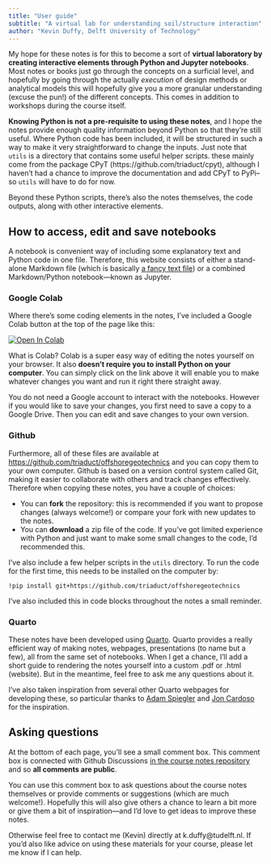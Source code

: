 ```yaml
---
title: "User guide"
subtitle: "A virtual lab for understanding soil/structure interaction"
author: "Kevin Duffy, Delft University of Technology"
---
```


My hope for these notes is for this to become a sort of **virtual laboratory by creating interactive elements through Python and Jupyter notebooks**. Most notes or books just go through the concepts on a surficial level, and hopefully by going through the actually *execution* of design methods or analytical models this will hopefully give you a more granular understanding (excuse the pun!) of the different concepts. This comes in addition to workshops during the course itself. 

**Knowing Python is not a pre-requisite to using these notes**, and I hope the notes provide enough quality information beyond Python so that they're still useful. Where Python code has been included, it will be structured in such a way to make it very straightforward to change the inputs. Just note that `utils` is a directory that contains some useful helper scripts. these mainly come from the package CPyT (https://github.com/triaduct/cpyt), although I haven't had a chance to improve the documentation and add CPyT to PyPi--so `utils` will have to do for now. 

Beyond these Python scripts, there's also the notes themselves, the code outputs, along with other interactive elements. 


## How to access, edit and save notebooks
A notebook is convenient way of including some explanatory text and Python code in one file. Therefore, this website consists of either a stand-alone Markdown file (which is basically [a fancy text file](https://colab.research.google.com/notebooks/markdown_guide.ipynb)) or a combined Markdown/Python notebook—known as Jupyter. 

### Google Colab
Where there's some coding elements in the notes, I've included a Google Colab button at the top of the page like this:

[![Open In Colab](https://colab.research.google.com/assets/colab-badge.svg)](https://colab.research.google.com/notebooks/intro.ipynb){target="_blank"} <nbsp>

What is Colab? Colab is a super easy way of editing the notes yourself on your browser. It also **doesn't require you to install Python on your computer**. You can simply click on the link above it will enable you to make whatever changes you want and run it right there straight away.

You do not need a Google account to interact with the notebooks. However if you would like to save your changes, you first need to save a copy to a Google Drive. Then you can edit and save changes to your own version.

### Github
Furthermore, all of these files are available at <https://github.com/triaduct/offshoregeotechnics> and you can copy them to your own computer. Github is based on a version control system called Git, making it easier to collaborate with others and track changes effectively. Therefore when copying these notes, you have a couple of choices:

* You can **fork** the repository: this is recommended if you want to propose changes (always welcome!) or compare your fork with new updates to the notes.
* You can **download** a zip file of the code. If you've got limited experience with Python and just want to make some small changes to the code, I'd recommended this. 

I've also include a few helper scripts in the `utils` directory. To run the code for the first time, this needs to be installed on the computer by:

```
!pip install git+https://github.com/triaduct/offshoregeotechnics
```

I've also included this in code blocks throughout the notes a small reminder.

### Quarto
These notes have been developed using [Quarto](https://quarto.org/). Quarto provides a really efficient way of making notes, webpages, presentations (to name but a few), all from the same set of notebooks. When I get a chance, I'll add a short guide to rendering the notes yourself into a custom .pdf or .html (website). But in the meantime, feel free to ask me any questions about it.

I've also taken inspiration from several other Quarto webpages for developing these, so particular thanks to [Adam Spiegler](https://aspiegler.github.io/Exploring-Differential-Equations/) and [Jon Cardoso](https://github.com/jonjoncardoso/quarto-template-for-university-courses) for the inspiration. 


## Asking questions

At the bottom of each page, you'll see a small comment box. This comment box is connected with Github Discussions [in the course notes repository](https://github.com/triaduct/offshoregeotechnics/discussions) and so **all comments are public**. 

You can use this comment box to ask questions about the course notes themselves or provide comments or suggestions (which are much welcome!). Hopefully this will also give others a chance to learn a bit more or give them a bit of inspiration—and I'd love to get ideas to improve these notes.

Otherwise feel free to contact me (Kevin) directly at k.duffy@tudelft.nl. If you'd also like advice on using these materials for your course, please let me know if I can help. 
